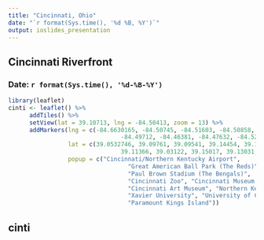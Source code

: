 ```yaml
---
title: "Cincinnati, Ohio"
date: "`r format(Sys.time(), '%d %B, %Y')`"
output: ioslides_presentation
---
```



## Cincinnati Riverfront
### Date: `r format(Sys.time(), '%d-%B-%Y')`
```r
library(leaflet)
cinti <- leaflet() %>%
      addTiles() %>%
      setView(lat = 39.10713, lng = -84.50413, zoom = 13) %>%
      addMarkers(lng = c(-84.6630165, -84.50745, -84.51603, -84.50858, -84.53745,
                                -84.49712, -84.46381, -84.47632, -84.52058, -84.26808),
                 lat = c(39.0532746, 39.09761, 39.09541, 39.14454, 39.10963,
                                39.11366, 39.03122, 39.15017, 39.13031, 39.3432),
                 popup = c("Cincinnati/Northern Kentucky Airport",
                                  "Great American Ball Park (The Reds)",
                                  "Paul Brown Stadium (The Bengals)",
                                  "Cincinnati Zoo", "Cincinnati Museum Center",
                                  "Cincinnati Art Museum", "Northern Kentucky University",
                                  "Xavier University", "University of Cincinnati",
                                  "Paramount Kings Island"))
```
cinti
---


